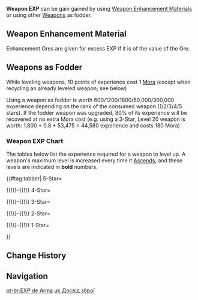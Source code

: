 {{Terminology Infobox
|image        = Item Mystic Enhancement Ore.png
|type         = Experience
|type2        = Game Systems
|rarity       = 
|description  = Weapon EXP, used to level up weapons.
|source1      = [[Weapons]]
|source2      = [[Weapon Enhancement Material]]
}}
'''Weapon EXP''' can be gain gained by using [[Weapon Enhancement Material]]s or using other [[Weapons]] as fodder.

==Weapon Enhancement Material==
Enhancement Ores are given for excess EXP if it is of the value of the Ore.
{{Card|Enhancement Ore|400EXP|caption=1|stars=1|caption_width=85px}}
{{Card|Fine Enhancement Ore|2,000EXP|caption=1|stars=1|caption_width=85px}}
{{Card|Mystic Enhancement Ore|10,000EXP|caption=1|stars=1|caption_width=85px}}

==Weapons as Fodder==
While leveling weapons, 10 points of experience cost 1 [[Mora]] (except when recycling an already leveled weapon; see below)

Using a weapon as fodder is worth 600/1200/1800/50,000/300,000 experience depending on the rank of the consumed weapon (1/2/3/4/5 stars). If the fodder weapon was upgraded, 80% of its experience will be recovered at no extra Mora cost (e.g. using a 3-Star, Level 20 weapon is worth: 1,800 + 0.8 * 53,475 = 44,580 experience and costs 180 Mora)

===Weapon EXP Chart===
The tables below list the experience required for a weapon to level up. A weapon's maximum level is increased every time it [[Weapons#Ascensions|Ascends]], and these levels are indicated in '''bold''' numbers.

{{#tag:tabber|
5-Star=
<h4 style="display: none;">5-Star</h4>
{{Transclude|Weapon EXP/5-Star Weapons}}
{{!}}-{{!}}
4-Star=
<h4 style="display: none;">4-Star</h4>
{{Transclude|Weapon EXP/4-Star Weapons}}
{{!}}-{{!}}
3-Star=
<h4 style="display: none;">3-Star</h4>
{{Transclude|Weapon EXP/3-Star Weapons}}
{{!}}-{{!}}
2-Star=
<h4 style="display: none;">2-Star</h4>
{{Transclude|Weapon EXP/2-Star Weapons}}
{{!}}-{{!}}
1-Star=
<h4 style="display: none;">1-Star</h4>
{{Transclude|Weapon EXP/1-Star Weapons}}
}}

==Change History==
{{Change History|1.0}}

==Navigation==
{{EXP Navbox|Item Sources}}

[[pt-br:EXP de Arma]]
[[uk:Досвід зброї]]
